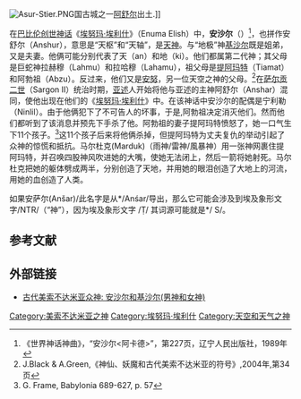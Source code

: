 [[Image:Asur-Stier.PNG|thumb]]国古城之一[[阿舒尔|阿舒尔]]出土.]]

{{Mesopotamian myth|expanded=1}}

在[[巴比伦|巴比伦]][[创世神话|创世神话]]《[[埃努玛·埃利什|埃努玛·埃利什]]》（Enuma Elish）中，'''安沙尔'''（{{lang-en|Anshar}}）<ref>《世界神话神曲》，“安沙尔<阿卡德>”，第227页，辽宁人民出版社，1989年</ref>，也拼作安舒尔（Anshur），意思是“天枢”和“天轴”，是[[天|天]][[神|神]]。与“地极”神[[基沙尔|基沙尔]]既是姐弟，又是夫妻。他俩可能分别代表了天（an）和地（ki）。他们都属第二代神；其父母是巨蛇神拉赫穆（Lahmu）和拉哈穆（Lahamu），祖父母是[[迪亚马特|提阿玛特]]（Tiamat）和阿勃祖（Abzu）。反过来，他们又是[[安努|安努]]，另一位天空之神的父母。<ref>J.Black & A.Green,《神仙、妖魔和古代美索不达米亚的符号》,2004年,第34页</ref>在[[萨尔贡二世|萨尔贡二世]]（Sargon II）统治时期，[[亚述|亚述]]人开始将他与亚述的主神阿舒尔（Anshar）混同，使他出现在他们的《[[埃努玛·埃利什|埃努玛·埃利什]]》中。在该神话中安沙尔的配偶是宁利勒（Ninlil）。由于他俩犯下了不可告人的坏事，于是,阿勃祖决定消灭他们。然而他们都听到​​了该消息并预先下手杀了他。阿勃祖的妻子提阿玛特愤怒了，她一口气生下11个孩子。<ref>G. Frame, Babylonia 689-627, p. 57</ref>这11个孩子后来将他俩杀掉，但提阿玛特为丈夫复仇的举动引起了众神的惊慌和抵抗。马尔杜克(Marduk)（雨神/雷神/風暴神）用一张神网裹住提阿玛特，并召唤四股神风吹进她的大嘴，使她无法闭上，然后一箭将她射死。马尔杜克把她的躯体劈成两半，分别创造了天地，并用她的眼泪创造了大地上的河流，用她的血创造了人类。

如果安萨尔(Anšar)/此名字是从*/Anśar/导出，那么它可能会涉及到埃及象形文字/NTR/（“神”），因为埃及象形文字 /Ṭ/ 其词源可能就是*/ S/。

==参考文献==
{{Reflist}}

==外部链接==
*[http://oracc.museum.upenn.edu/amgg/listofdeities/anarandkiar/ 古代美索不达米亚众神: 安沙尔和基沙尔(男神和女神)] {{Wayback|url=http://oracc.museum.upenn.edu/amgg/listofdeities/anarandkiar/ |date=20181116000951 }}

[[Category:美索不达米亚之神|Category:美索不达米亚之神]]
[[Category:埃努玛·埃利什|Category:埃努玛·埃利什]]
[[Category:天空和天气之神|Category:天空和天气之神]]